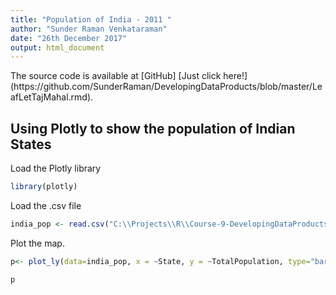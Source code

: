 ---
title: "Population of India - 2011 "
author: "Sunder Raman Venkataraman"
date: "26th December 2017"
output: html_document
---

The source code is available at 
[GitHub] [Just click here!]
(https://github.com/SunderRaman/DevelopingDataProducts/blob/master/LeafLetTajMahal.rmd). 


## Using Plotly to show the population of Indian States

Load the Plotly library
```{r}
library(plotly)
```
Load the .csv file
```{r}
india_pop <- read.csv("C:\\Projects\\R\\Course-9-DevelopingDataProducts\\Week-3\\IndiaStatePopulation.csv")
```
Plot the map.
```{r}
p<- plot_ly(data=india_pop, x = ~State, y = ~TotalPopulation, type="bar",width = 1000) %>% layout(title="Population of States in India", xaxis=list(title="State"), yaxis=list(title="Population"), margin = list(l=100,r=50,b=150,t=50, pad=4))

p
```